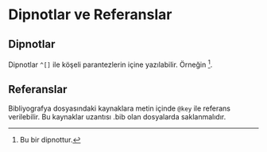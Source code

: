 # Dipnotlar ve Referanslar 

## Dipnotlar

Dipnotlar `^[]` ile köşeli parantezlerin içine yazılabilir. Örneğin ^[Bu bir dipnottur.]. 

## Referanslar

Bibliyografya dosyasındaki kaynaklara metin içinde `@key` ile referans verilebilir. Bu kaynaklar uzantısı .bib olan dosyalarda saklanmalıdır. 

<!-- Örnek: **bookdown** paketi [@R-bookdown], R Markdown ve **knitr** [@xie2015] paketlerini kullanır. Bu referansları içeren `.bib` dosyaları `index.Rmd` dosyasında `bibliography: [book.bib, packages.bib]` satırında belirtilmelidir. -->

